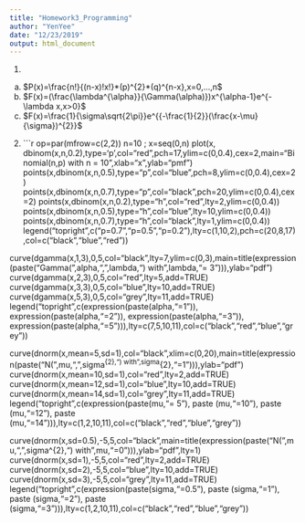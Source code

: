 ---
title: "Homework3_Programming"
author: "YenYee"
date: "12/23/2019"
output: html_document
---
1. 
(a) $P(x)=\frac{n!}{(n-x)!x!}*(p)^{2}*(q)^{n-x},x=0,...,n$
(b) $F(x)=(\frac{\lambda^{\alpha}}{\Gamma(\alpha)})x^{\alpha-1}e^{-\lambda x,x>0}$
(c) $F(x)=\frac{1}{\sigma\sqrt{2\pi}}e^{{-\frac{1}{2}}(\frac{x-\mu}{\sigma})^{2}}$
2. 
```{r,fig.width=10,fig.height=8}
op=par(mfrow=c(2,2))
n=10 ; x=seq(0,n)
plot(x, dbinom(x,n,0.2),type='p',col="red",pch=17,ylim=c(0,0.4),cex=2,main="Binomial(n,p) with n = 10",xlab="x",ylab="pmf")
points(x,dbinom(x,n,0.5),type="p",col="blue",pch=8,ylim=c(0,0.4),cex=2)
points(x,dbinom(x,n,0.7),type="p",col="black",pch=20,ylim=c(0,0.4),cex=2)
points(x,dbinom(x,n,0.2),type="h",col="red",lty=2,ylim=c(0,0.4))
points(x,dbinom(x,n,0.5),type="h",col="blue",lty=10,ylim=c(0,0.4))
points(x,dbinom(x,n,0.7),type="h",col="black",lty=1,ylim=c(0,0.4))
legend("topright",c("p=0.7","p=0.5","p=0.2"),lty=c(1,10,2),pch=c(20,8,17),col=c("black","blue","red"))

curve(dgamma(x,1,3),0,5,col="black",lty=7,ylim=c(0,3),main=title(expression(paste("Gamma(",alpha,",",lambda,") with",lambda,"= 3"))),ylab="pdf")
curve(dgamma(x,2,3),0,5,col="red",lty=5,add=TRUE)
curve(dgamma(x,3,3),0,5,col="blue",lty=10,add=TRUE)
curve(dgamma(x,5,3),0,5,col="grey",lty=11,add=TRUE)
legend("topright",c(expression(paste(alpha,"=1")),
        expression(paste(alpha,"=2")),
        expression(paste(alpha,"=3")),
        expression(paste(alpha,"=5"))),lty=c(7,5,10,11),col=c("black","red","blue","grey"))

curve(dnorm(x,mean=5,sd=1),col="black",xlim=c(0,20),main=title(expression(paste("N(",mu,",",sigma^{2},") with ",sigma^{2},"=1"))),ylab="pdf")
curve(dnorm(x,mean=10,sd=1),col="red",lty=2,add=TRUE)
curve(dnorm(x,mean=12,sd=1),col="blue",lty=10,add=TRUE)
curve(dnorm(x,mean=14,sd=1),col="grey",lty=11,add=TRUE)
legend("topright",c(expression(paste(mu,"= 5"),
        paste (mu,"=10"),
        paste (mu,"=12"),
        paste (mu,"=14"))),lty=c(1,2,10,11),col=c("black","red","blue","grey"))

curve(dnorm(x,sd=0.5),-5,5,col="black",main=title(expression(paste("N(",mu,",",sigma^{2},") with ",mu,"=0"))),ylab="pdf",lty=1)
curve(dnorm(x,sd=1),-5,5,col="red",lty=2,add=TRUE)
curve(dnorm(x,sd=2),-5,5,col="blue",lty=10,add=TRUE)
curve(dnorm(x,sd=3),-5,5,col="grey",lty=11,add=TRUE)
legend("topright",c(expression(paste(sigma,"=0.5"),
              paste (sigma,"=1"),
              paste (sigma,"=2"),
              paste (sigma,"=3"))),lty=c(1,2,10,11),col=c("black","red","blue","grey"))


